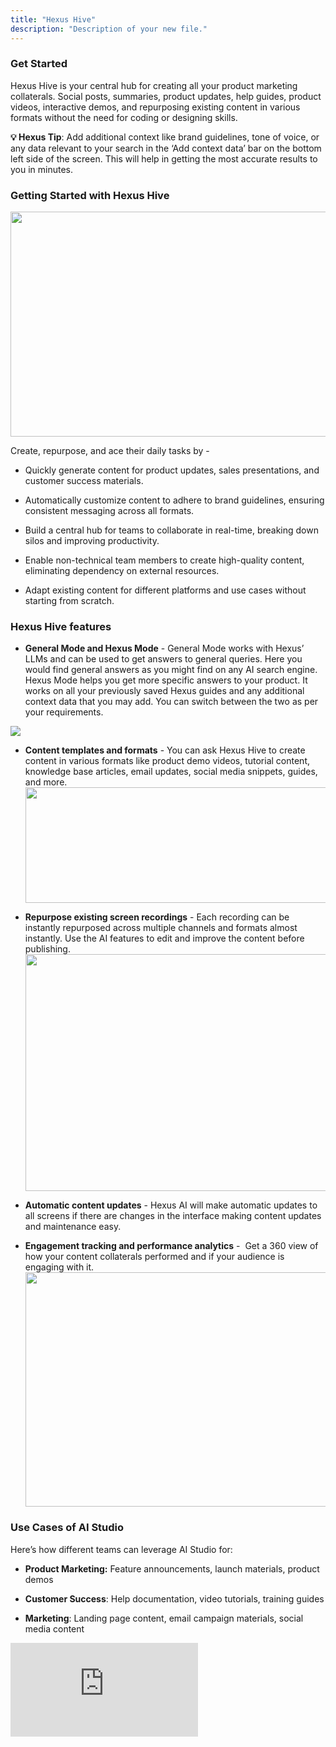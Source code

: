 ```yaml
---
title: "Hexus Hive"
description: "Description of your new file."
---
```


### **Get Started**

Hexus Hive is your central hub for creating all your product marketing collaterals. Social posts, summaries, product updates, help guides, product videos, interactive demos, and repurposing existing content in various formats without the need for coding or designing skills. 

**💡 Hexus Tip**: Add additional context like brand guidelines, tone of voice, or any data relevant to your search in the ‘Add context data’ bar on the bottom left side of the screen. This will help in getting the most accurate results to you in minutes.

### **Getting Started with Hexus Hive**

<img height="360" width="624" src="https://lh7-rt.googleusercontent.com/docsz/AD_4nXccF2qVNtv_t9ja2m1qyaOOs6V4M7RU-iLEXjd-IBXXYwsnP4F47tgsAMCTwtF7q5jxDZ8gArTA1pA5ykkl_Is0Wg6dGBpo82nD1umLsE93IONyHyJcv3C-gBFEQeqgnmpzqs2r?key=OF5-EHrRPpJckcicp5kYBTSs" />

Create, repurpose, and ace their daily tasks by - 

* Quickly generate content for product updates, sales presentations, and customer success materials.

* Automatically customize content to adhere to brand guidelines, ensuring consistent messaging across all formats.

* Build a central hub for teams to collaborate in real-time, breaking down silos and improving productivity.

* Enable non-technical team members to create high-quality content, eliminating dependency on external resources.

* Adapt existing content for different platforms and use cases without starting from scratch.

### **Hexus Hive features** 

* **General Mode and Hexus Mode** - General Mode works with Hexus’ LLMs and can be used to get answers to general queries. Here you would find general answers as you might find on any AI search engine.&#x20;
  Hexus Mode helps you get more specific answers to your product. It works on all your previously saved Hexus guides and any additional context data that you may add. You can switch between the two as per your requirements.

![](image.png)

* **Content templates and formats** - You can ask Hexus Hive to create content in various formats like product demo videos, tutorial content, knowledge base articles, email updates, social media snippets, guides, and more.  <img height="185" width="624" src="https://lh7-rt.googleusercontent.com/docsz/AD_4nXdL9_1gh5fASJfQUGNA0k0RzImDrSD_lGiMa7gi31l0BfoDI7A8LJzPscc_qjLHbCzvK4l2Jdvlf_a2S_ArcZ_xbHNEak9fmtmfxdE-FAjCHj3ZefTEer4fh6n1B8d0b_fQc0M5sw?key=OF5-EHrRPpJckcicp5kYBTSs" />

* **Repurpose existing screen recordings** - Each recording can be instantly repurposed across multiple channels and formats almost instantly. Use the AI features to edit and improve the content before publishing. <img height="379" width="624" src="https://lh7-rt.googleusercontent.com/docsz/AD_4nXdxpnyfYe6AQGdTMZmd0mk6oa5REmVUeIwQADNjRooch891is4P5TE4IQlvG1bvMC-YwHs9arh7Hvz0Wy5qoXDnDnvyPBslVXkcGrGxsB8oUEf76kgj_WLfmmKmBFkPch0dvr1g?key=OF5-EHrRPpJckcicp5kYBTSs" />

* **Automatic content updates** - Hexus AI will make automatic updates to all screens if there are changes in the interface making content updates and maintenance easy.

* **Engagement tracking and performance analytics** -  Get a 360 view of how your content collaterals performed and if your audience is engaging with it. <img height="375" width="624" src="https://lh7-rt.googleusercontent.com/docsz/AD_4nXeKrs_n_oUOSiJU5cRocDhRiUkG9RIZXywYl3ZgpTu0qeXC18kZjw2phyKcQiVW29HOXAZuxAkNixx7TJYg2hrKHiW6xMIlCovGcamNC-rXUT6rzJ3tiAu1B0CSh6rqpVaIKoYoQw?key=OF5-EHrRPpJckcicp5kYBTSs" />

### Use Cases of AI Studio

Here’s how different teams can leverage AI Studio for:

* **Product Marketing:** Feature announcements, launch materials, product demos

* **Customer Success**: Help documentation, video tutorials, training guides

* **Marketing**: Landing page content, email campaign materials, social media content

<div style={{ width: '100%' }}>
  <iframe src="https://app.usehexus.com/embed/fe8a5d86-7f0b-44b1-9770-e1824b84fc74?refid=" style={{ width: '100%', height: '500px', border: '0' }} frameBorder="0" allowFullScreen title="Hexus Flow" />
</div>

### FAQs

<AccordionGroup>
  <Accordion title="1. How does the AI clean up my recordings?" defaultOpen={false}>
    The AI automatically processes your recordings, removing mistakes and adding professional captions, creating polished content without manual editing.
  </Accordion>

  <Accordion title="2. Can I customize the AI-generated voice options?" defaultOpen={false}>
    Yes, you can choose from multiple natural-sounding voices, and preview the audio before finalizing your content.
  </Accordion>

  <Accordion title="3. How do I update content when my product interface changes?" defaultOpen={false}>
    Simply re-record the flow, and Hexus AI Studio automatically updates all associated content across different formats and channels.


  </Accordion>

  <Accordion title="4. Can I track how my audience engages with the content?" defaultOpen={false}>
    Yes, the Hexus Analytics platform provides engagement data and analytics to help you understand content performance and identify areas for improvement.
  </Accordion>
</AccordionGroup>